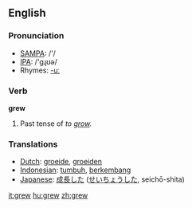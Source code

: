 ==English==

{{rank|getting|stay|months|677|grew|boys|joy|green}}

=== Pronunciation ===
*[[w:SAMPA|SAMPA]]: /'/
*[[w:IPA|IPA]]: /'gɻʊə/
*Rhymes: [[Rhymes:English:-uː|-uː]]

=== Verb ===
'''grew'''
# Past tense of ''to [[grow]].''

=== Translations ===
*[[Dutch]]: [[groeide]], [[groeiden]]
*[[Indonesian]]: [[tumbuh]], [[kembang|berkembang]]
*[[Japanese]]: [[成長]]した ([[せいちょう]]した, seichō-shita)

[[it:grew]]
[[hu:grew]]
[[zh:grew]]